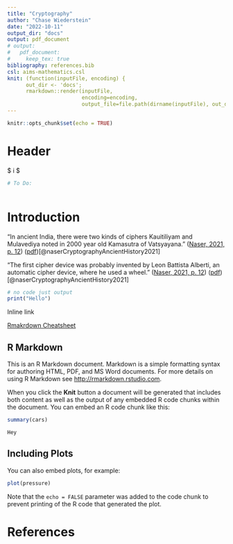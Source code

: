 ```yaml
---
title: "Cryptography"
author: "Chase Wiederstein"
date: "2022-10-11"
output_dir: "docs"
output: pdf_document
# output:
#   pdf_document:
#     keep_tex: true
bibliography: references.bib
csl: aims-mathematics.csl
knit: (function(inputFile, encoding) { 
      out_dir <- 'docs';
      rmarkdown::render(inputFile,
                        encoding=encoding, 
                        output_file=file.path(dirname(inputFile), out_dir, '411_ResearchPaper.pdf')) })
---
```


```r
knitr::opts_chunk$set(echo = TRUE)
```
# Header 
$ i $
 
```r

# To Do: 



```
# Introduction


“In ancient India, there were two kinds of ciphers Kauitiliyam and Mulavediya noted in 2000 year old Kamasutra of Vatsyayana.” ([Naser, 2021, p. 12](zotero://select/library/items/B68WUS6S)) ([pdf](zotero://open-pdf/library/items/S22QKEUR?page=2&annotation=5DPJC6BB))[@naserCryptographyAncientHistory2021]

“The first cipher device was probably invented by Leon Battista Alberti, an automatic cipher device, where he used a wheel.” ([Naser, 2021, p. 12](zotero://select/library/items/B68WUS6S)) ([pdf](zotero://open-pdf/library/items/S22QKEUR?page=2&annotation=ZTYAEGYV))[@naserCryptographyAncientHistory2021]

```r
# no code just output
print("Hello")
```
 
 
 
  Inline link 

[Rmakrdown Cheatsheet](chrome-extension://efaidnbmnnnibpcajpcglclefindmkaj/https://www.rstudio.com/wp-content/uploads/2015/02/rmarkdown-cheatsheet.pdf)

## R Markdown

This is an R Markdown document. Markdown is a simple formatting syntax for authoring HTML, PDF, and MS Word documents. For more details on using R Markdown see <http://rmarkdown.rstudio.com>.

When you click the **Knit** button a document will be generated that includes both content as well as the output of any embedded R code chunks within the document. You can embed an R code chunk like this:

```r
summary(cars)
```
```
Hey
```
## Including Plots

You can also embed plots, for example:

```r
plot(pressure)
```

Note that the `echo = FALSE` parameter was added to the code chunk to prevent printing of the R code that generated the plot.


# References




